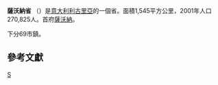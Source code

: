 {{Unreferenced|time=2018-09-11T15:57:50+00:00}}
{{Infobox_ProvinceIT |
  fullname              = Province of Savona|
  name                  = Savona|
  region                = [[Liguria|Liguria]] |
  capital               = [[Savona|Savona]] |
  commune               = 69|
  area                  = 1,545 |
  population_as_of      = |
  population            = 270,825|
  populationdensity     = 175 |
  vehicle               = SV|
  postal_code           = 12071, 17010, 17012-17015, 17017, 17019-17028, 17030-17035, 17037, 17039-17043, 17046-17047, 17100|
  telephone_prefix      = 019, 0182|
  ISTAT                 = 009|
  president             = Angelo Vaccarezza |
  map                   = [[File:Savona_posizione.png|150px]] |
  coatofarms            = |
}}
'''薩沃納省''' （{{lang-it|Provincia di Savona}}）是[[意大利|意大利]][[利古里亞|利古里亞]]的一個省。面積1,545平方公里，2001年人口270,825人。首府[[薩沃納|薩沃納]]。

下分69市鎮。

== 參考文獻 ==
{{reflist}}

{{Liguria}}
{{Authority control}}
[[Category:意大利省份|S]]